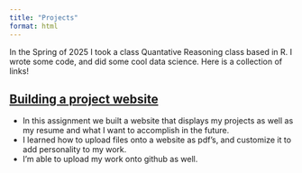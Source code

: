 ```yaml
---
title: "Projects"
format: html 
---
```



In the Spring of 2025 I took a class Quantative Reasoning class based in R. I wrote some code, and did some cool data science. Here is a collection of links! 

## [Building a project website]()

- In this assignment we built a website that displays my projects as well as my resume and what I want to accomplish in the future.
- I learned how to upload files onto a website as pdf's, and customize it to add personality to my work.
- I'm able to upload my work onto github as well. 


